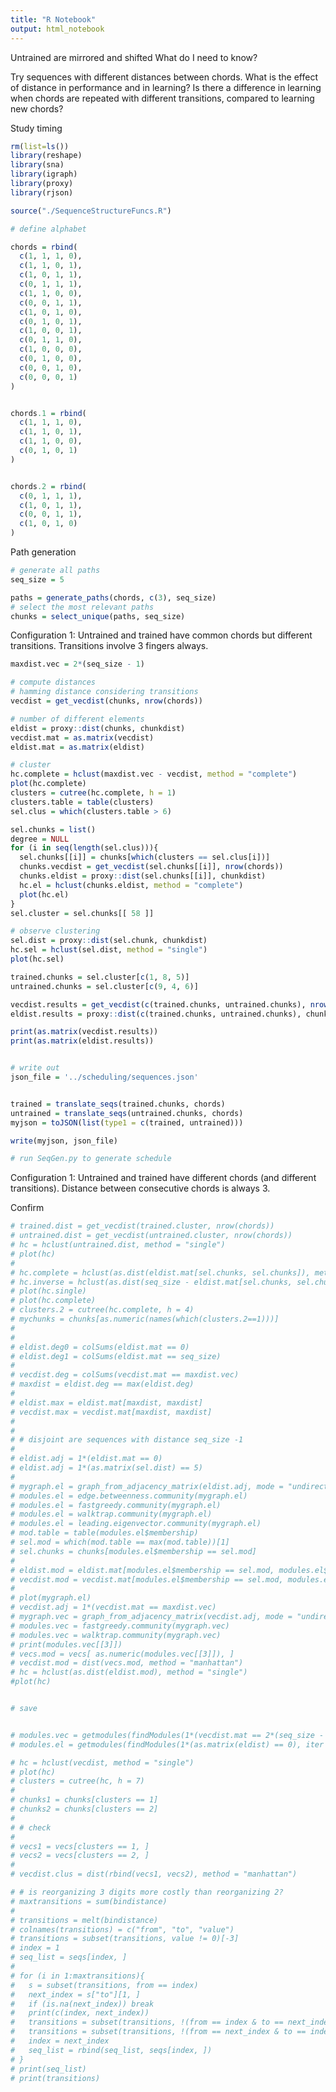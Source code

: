 ```yaml
---
title: "R Notebook"
output: html_notebook
---
```


Untrained are mirrored and shifted
What do I need to know?

Try sequences with different distances between chords. 
What is the effect of distance in performance and in learning?
Is there a difference in learning when chords are repeated with different transitions, compared to learning new chords?


Study timing
```r
rm(list=ls())
library(reshape)
library(sna)
library(igraph)
library(proxy)
library(rjson)

source("./SequenceStructureFuncs.R")

```

```r
# define alphabet

chords = rbind(
  c(1, 1, 1, 0),
  c(1, 1, 0, 1),
  c(1, 0, 1, 1),
  c(0, 1, 1, 1), 
  c(1, 1, 0, 0),
  c(0, 0, 1, 1),
  c(1, 0, 1, 0),
  c(0, 1, 0, 1),
  c(1, 0, 0, 1),
  c(0, 1, 1, 0),
  c(1, 0, 0, 0),
  c(0, 1, 0, 0),
  c(0, 0, 1, 0),
  c(0, 0, 0, 1)
)             


chords.1 = rbind(
  c(1, 1, 1, 0),
  c(1, 1, 0, 1),
  c(1, 1, 0, 0),
  c(0, 1, 0, 1)
)             


chords.2 = rbind(
  c(0, 1, 1, 1), 
  c(1, 0, 1, 1),
  c(0, 0, 1, 1),
  c(1, 0, 1, 0)
)             


```


Path generation

```r
# generate all paths
seq_size = 5

paths = generate_paths(chords, c(3), seq_size)
# select the most relevant paths
chunks = select_unique(paths, seq_size)

```

Configuration 1:
Untrained and trained have common chords but different transitions. Transitions involve 3 fingers always.


```r
maxdist.vec = 2*(seq_size - 1)

# compute distances
# hamming distance considering transitions
vecdist = get_vecdist(chunks, nrow(chords))

# number of different elements
eldist = proxy::dist(chunks, chunkdist)
vecdist.mat = as.matrix(vecdist)
eldist.mat = as.matrix(eldist)

# cluster
hc.complete = hclust(maxdist.vec - vecdist, method = "complete")
plot(hc.complete)
clusters = cutree(hc.complete, h = 1)
clusters.table = table(clusters)
sel.clus = which(clusters.table > 6)

sel.chunks = list()
degree = NULL
for (i in seq(length(sel.clus))){
  sel.chunks[[i]] = chunks[which(clusters == sel.clus[i])]
  chunks.vecdist = get_vecdist(sel.chunks[[i]], nrow(chords))
  chunks.eldist = proxy::dist(sel.chunks[[i]], chunkdist)
  hc.el = hclust(chunks.eldist, method = "complete")
  plot(hc.el)
}
sel.cluster = sel.chunks[[ 58 ]]

# observe clustering
sel.dist = proxy::dist(sel.chunk, chunkdist)
hc.sel = hclust(sel.dist, method = "single")
plot(hc.sel)

trained.chunks = sel.cluster[c(1, 8, 5)]
untrained.chunks = sel.cluster[c(9, 4, 6)]

vecdist.results = get_vecdist(c(trained.chunks, untrained.chunks), nrow(chords))
eldist.results = proxy::dist(c(trained.chunks, untrained.chunks), chunkdist)

print(as.matrix(vecdist.results))
print(as.matrix(eldist.results))


# write out
json_file = '../scheduling/sequences.json'


trained = translate_seqs(trained.chunks, chords)
untrained = translate_seqs(untrained.chunks, chords)
myjson = toJSON(list(type1 = c(trained, untrained)))

write(myjson, json_file)

# run SeqGen.py to generate schedule
```


Configuration 1:
Untrained and trained have different chords (and different transitions). Distance between consecutive chords is always 3.

Confirm

```r

# trained.dist = get_vecdist(trained.cluster, nrow(chords))
# untrained.dist = get_vecdist(untrained.cluster, nrow(chords))
# hc = hclust(untrained.dist, method = "single")
# plot(hc)
# 
# hc.complete = hclust(as.dist(eldist.mat[sel.chunks, sel.chunks]), method = "single")
# hc.inverse = hclust(as.dist(seq_size - eldist.mat[sel.chunks, sel.chunks]), method = "single")
# plot(hc.single)
# plot(hc.complete)
# clusters.2 = cutree(hc.complete, h = 4)
# mychunks = chunks[as.numeric(names(which(clusters.2==1)))]
# 
# 
# eldist.deg0 = colSums(eldist.mat == 0)
# eldist.deg1 = colSums(eldist.mat == seq_size)
# 
# vecdist.deg = colSums(vecdist.mat == maxdist.vec)
# maxdist = eldist.deg == max(eldist.deg)
# 
# eldist.max = eldist.mat[maxdist, maxdist]
# vecdist.max = vecdist.mat[maxdist, maxdist]
# 
# 
# # disjoint are sequences with distance seq_size -1
# 
# eldist.adj = 1*(eldist.mat == 0)
# eldist.adj = 1*(as.matrix(sel.dist) == 5)
# 
# mygraph.el = graph_from_adjacency_matrix(eldist.adj, mode = "undirected")
# modules.el = edge.betweenness.community(mygraph.el)
# modules.el = fastgreedy.community(mygraph.el)
# modules.el = walktrap.community(mygraph.el)
# modules.el = leading.eigenvector.community(mygraph.el)
# mod.table = table(modules.el$membership)
# sel.mod = which(mod.table == max(mod.table))[1]
# sel.chunks = chunks[modules.el$membership == sel.mod]
# 
# eldist.mod = eldist.mat[modules.el$membership == sel.mod, modules.el$membership == sel.mod]
# vecdist.mod = vecdist.mat[modules.el$membership == sel.mod, modules.el$membership == sel.mod]
# 
# plot(mygraph.el)
# vecdist.adj = 1*(vecdist.mat == maxdist.vec)
# mygraph.vec = graph_from_adjacency_matrix(vecdist.adj, mode = "undirected")
# modules.vec = fastgreedy.community(mygraph.vec)
# modules.vec = walktrap.community(mygraph.vec)
# print(modules.vec[[3]])
# vecs.mod = vecs[ as.numeric(modules.vec[[3]]), ] 
# vecdist.mod = dist(vecs.mod, method = "manhattan") 
# hc = hclust(as.dist(eldist.mod), method = "single")
#plot(hc)


# save


# modules.vec = getmodules(findModules(1*(vecdist.mat == 2*(seq_size - 1)), iter = 10, sparse = F))
# modules.el = getmodules(findModules(1*(as.matrix(eldist) == 0), iter = 10, sparse = F))

# hc = hclust(vecdist, method = "single")
# plot(hc)
# clusters = cutree(hc, h = 7)
# 
# chunks1 = chunks[clusters == 1]
# chunks2 = chunks[clusters == 2]
# 
# # check 
# 
# vecs1 = vecs[clusters == 1, ]
# vecs2 = vecs[clusters == 2, ]
# 
# vecdist.clus = dist(rbind(vecs1, vecs2), method = "manhattan") 
```




```r
# # is reorganizing 3 digits more costly than reorganizing 2?
# maxtransitions = sum(bindistance)
# 
# transitions = melt(bindistance)
# colnames(transitions) = c("from", "to", "value")
# transitions = subset(transitions, value != 0)[-3]
# index = 1
# seq_list = seqs[index, ]
# 
# for (i in 1:maxtransitions){
#   s = subset(transitions, from == index)
#   next_index = s["to"][1, ]
#   if (is.na(next_index)) break
#   print(c(index, next_index))
#   transitions = subset(transitions, !(from == index & to == next_index))
#   transitions = subset(transitions, !(from == next_index & to == index))
#   index = next_index
#   seq_list = rbind(seq_list, seqs[index, ]) 
# }
# print(seq_list)
# print(transitions)
```
